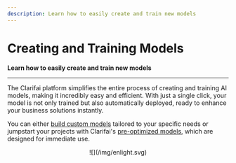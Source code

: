 ```yaml
---
description: Learn how to easily create and train new models
---
```


# Creating and Training Models

**Learn how to easily create and train new models**
<hr />

The Clarifai platform simplifies the entire process of creating and training AI models, making it incredibly easy and efficient. With just a single click, your model is not only trained but also automatically deployed, ready to enhance your business solutions instantly.

You can either [build custom models](https://docs.clarifai.com/portal-guide/model/clarifai-models) tailored to your specific needs or jumpstart your projects with Clarifai's [pre-optimized models](https://docs.clarifai.com/portal-guide/model/pcustom-model-walkthrough), which are designed for immediate use.

<center>
  ![](/img/enlight.svg)
</center>


<DocCardList items={useCurrentSidebarCategory().items}/>


